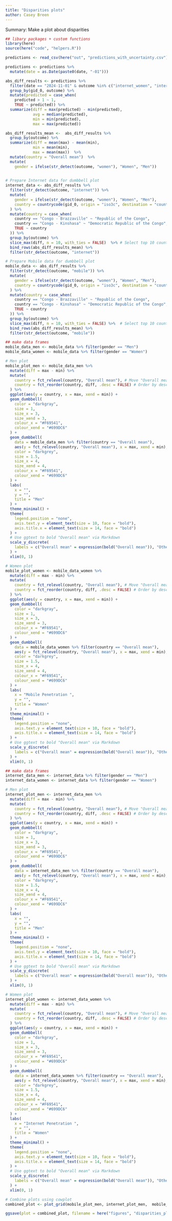 ```yaml
---
title: "Disparities plots"
author: Casey Breen
---
```


Summary: Make a plot about disparities

```r
## libary packages + custom functions 
library(here)
source(here("code", "helpers.R"))
```


```r
predictions <- read_csv(here("out", "predictions_with_uncertainty.csv"))

predictions <- predictions %>% 
  mutate(date = as.Date(paste0(date, "-01")))
```



```r
abs_diff_results <- predictions %>% 
  filter(date == "2024-11-01" & outcome %in% c("internet_women", "internet_men", 'mobile_men', "mobile_women")) %>% 
  group_by(gid_0, outcome) %>% 
  mutate(predicted = case_when(
    predicted > 1 ~ 1,
    TRUE ~ predicted)) %>% 
  summarize(diff = max(predicted) - min(predicted),
            avg = median(predicted),
            min = min(predicted),
            max = max(predicted)) 

abs_diff_results_mean <-  abs_diff_results %>% 
  group_by(outcome) %>% 
  summarize(diff = mean(max) - mean(min),
            min = mean(min),
            max = mean(max))  %>% 
  mutate(country = "Overall mean")  %>%
  mutate(
    gender = ifelse(str_detect(outcome, "women"), "Women", "Men")) 
        
```


```r
# Prepare Internet data for dumbbell plot
internet_data <- abs_diff_results %>%
  filter(str_detect(outcome, "internet")) %>%
  mutate(
    gender = ifelse(str_detect(outcome, "women"), "Women", "Men"),
    country = countrycode(gid_0, origin = "iso3c", destination = "country.name")
  ) %>%
  mutate(country = case_when(
    country == "Congo - Brazzaville" ~ "Republic of the Congo", 
    country == "Congo - Kinshasa" ~ "Democratic Republic of the Congo",
    TRUE ~ country
  )) %>% 
  group_by(outcome) %>%
  slice_max(diff, n = 10, with_ties = FALSE)  %>% # Select top 10 countries by gender
  bind_rows(abs_diff_results_mean) %>% 
  filter(str_detect(outcome, "internet")) 

# Prepare Mobile data for dumbbell plot
mobile_data <- abs_diff_results %>%
  filter(str_detect(outcome, "mobile")) %>%
  mutate(
    gender = ifelse(str_detect(outcome, "women"), "Women", "Men"),
    country = countrycode(gid_0, origin = "iso3c", destination = "country.name")
  ) %>%
  mutate(country = case_when(
    country == "Congo - Brazzaville" ~ "Republic of the Congo", 
    country == "Congo - Kinshasa" ~ "Democratic Republic of the Congo",
    TRUE ~ country
  )) %>% 
  group_by(outcome) %>%
  slice_max(diff, n = 10, with_ties = FALSE) %>%  # Select top 10 countries by gender
  bind_rows(abs_diff_results_mean) %>% 
  filter(str_detect(outcome, "mobile")) 
```




```r
## make data frames 
mobile_data_men <- mobile_data %>% filter(gender == "Men")
mobile_data_women <- mobile_data %>% filter(gender == "Women")

# Men plot
mobile_plot_men <- mobile_data_men %>%
  mutate(diff = max - min) %>%
  mutate(
    country = fct_relevel(country, "Overall mean"), # Move "Overall mean" to the top
    country = fct_reorder(country, diff, .desc = FALSE) # Order by descending difference
  ) %>%
  ggplot(aes(y = country, x = max, xend = min)) +
  geom_dumbbell(
    color = "darkgray",
    size = 1,
    size_x = 3,
    size_xend = 3,
    colour_x = "#F69541",
    colour_xend = "#699DC6"
  ) +
  geom_dumbbell(
    data = mobile_data_men %>% filter(country == "Overall mean"),
    aes(y = fct_relevel(country, "Overall mean"), x = max, xend = min),
    color = "darkgrey",
    size = 1.5,
    size_x = 4,
    size_xend = 4,
    colour_x = "#F69541",
    colour_xend = "#699DC6"
  ) +
  labs(
    x = "",
    y = "",
    title = "Men"
  ) +
  theme_minimal() +
  theme(
    legend.position = "none",
    axis.text.y = element_text(size = 10, face = "bold"),
    axis.title.x = element_text(size = 14, face = "bold")
  ) + 
  # Use ggtext to bold "Overall mean" via Markdown
  scale_y_discrete(
    labels = c("Overall mean" = expression(bold("Overall mean")), "Other Country" = "Other Country"),
  ) + 
  xlim(0, 1)

# Women plot
mobile_plot_women <- mobile_data_women %>%
  mutate(diff = max - min) %>%
  mutate(
    country = fct_relevel(country, "Overall mean"), # Move "Overall mean" to the top
    country = fct_reorder(country, diff, .desc = FALSE) # Order by descending difference
  ) %>%
  ggplot(aes(y = country, x = max, xend = min)) +
  geom_dumbbell(
    color = "darkgray",
    size = 1,
    size_x = 3,
    size_xend = 3,
    colour_x = "#F69541",
    colour_xend = "#699DC6"
  ) +
  geom_dumbbell(
    data = mobile_data_women %>% filter(country == "Overall mean"),
    aes(y = fct_relevel(country, "Overall mean"), x = max, xend = min),
    color = "darkgrey",
    size = 1.5,
    size_x = 4,
    size_xend = 4,
    colour_x = "#F69541",
    colour_xend = "#699DC6"
  ) +
  labs(
    x = "Mobile Penetration ",
    y = "",
    title = "Women"
  ) +
  theme_minimal() +
  theme(
    legend.position = "none",
    axis.text.y = element_text(size = 10, face = "bold"),
    axis.title.x = element_text(size = 14, face = "bold")
  ) + 
  # Use ggtext to bold "Overall mean" via Markdown
  scale_y_discrete(
    labels = c("Overall mean" = expression(bold("Overall mean")), "Other Country" = "Other Country")
  ) + 
  xlim(0, 1)
```

```r
## make data frames 
internet_data_men <- internet_data %>% filter(gender == "Men")
internet_data_women <- internet_data %>% filter(gender == "Women")

# Men plot
internet_plot_men <- internet_data_men %>%
  mutate(diff = max - min) %>%
  mutate(
    country = fct_relevel(country, "Overall mean"), # Move "Overall mean" to the top
    country = fct_reorder(country, diff, .desc = FALSE) # Order by descending difference
  ) %>%
  ggplot(aes(y = country, x = max, xend = min)) +
  geom_dumbbell(
    color = "darkgray",
    size = 1,
    size_x = 3,
    size_xend = 3,
    colour_x = "#F69541",
    colour_xend = "#699DC6"
  ) +
  geom_dumbbell(
    data = internet_data_men %>% filter(country == "Overall mean"),
    aes(y = fct_relevel(country, "Overall mean"), x = max, xend = min),
    color = "darkgrey",
    size = 1.5,
    size_x = 4,
    size_xend = 4,
    colour_x = "#F69541",
    colour_xend = "#699DC6"
  ) +
  labs(
    x = "",
    y = "",
    title = "Men"
  ) +
  theme_minimal() +
  theme(
    legend.position = "none",
    axis.text.y = element_text(size = 10, face = "bold"),
    axis.title.x = element_text(size = 14, face = "bold")
  ) + 
  # Use ggtext to bold "Overall mean" via Markdown
  scale_y_discrete(
    labels = c("Overall mean" = expression(bold("Overall mean")), "Other Country" = "Other Country")
  ) + 
  xlim(0, 1)

# Women plot
internet_plot_women <- internet_data_women %>%
  mutate(diff = max - min) %>%
  mutate(
    country = fct_relevel(country, "Overall mean"), # Move "Overall mean" to the top
    country = fct_reorder(country, diff, .desc = FALSE) # Order by descending difference
  ) %>%
  ggplot(aes(y = country, x = max, xend = min)) +
  geom_dumbbell(
    color = "darkgray",
    size = 1,
    size_x = 3,
    size_xend = 3,
    colour_x = "#F69541",
    colour_xend = "#699DC6"
  ) +
  geom_dumbbell(
    data = internet_data_women %>% filter(country == "Overall mean"),
    aes(y = fct_relevel(country, "Overall mean"), x = max, xend = min),
    color = "darkgrey",
    size = 1.5,
    size_x = 4,
    size_xend = 4,
    colour_x = "#F69541",
    colour_xend = "#699DC6"
  ) +
  labs(
    x = "Internet Penetration ",
    y = "",
    title = "Women"
  ) +
  theme_minimal() +
  theme(
    legend.position = "none",
    axis.text.y = element_text(size = 10, face = "bold"),
    axis.title.x = element_text(size = 14, face = "bold")
  ) + 
  # Use ggtext to bold "Overall mean" via Markdown
  scale_y_discrete(
    labels = c("Overall mean" = expression(bold("Overall mean")), "Other Country" = "Other Country")
  ) + 
  xlim(0, 1)

```



```r
# Combine plots using cowplot
combined_plot <- plot_grid(mobile_plot_men, internet_plot_men,  mobile_plot_women, internet_plot_women,  ncol = 2, labels = "AUTO")

ggsave(plot = combined_plot, filename = here("figures", "disparities_plot.png"), width = 10, height = 8)
```

